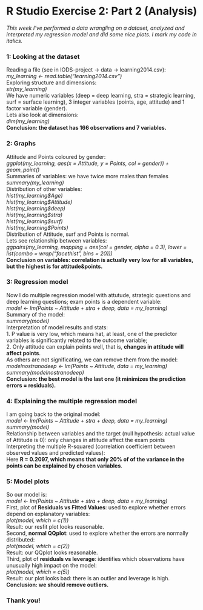 # R Studio Exercise 2: Part 2 (Analysis)

*This week I've performed a data wrangling on a dataset, analyzed and interpreted my regression model and did some nice plots.  I mark my code in italics.*

### **1: Looking at the dataset**  
Reading a file (see in IODS-project -> data -> learning2014.csv):  
*my_learning <- read.table("learning2014.csv")*  
Exploring structure and dimensions:  
*str(my_learning)*  
We have numeric variables (deep = deep learning, stra = strategic learning, surf = surface learning), 3 integer variables (points, age, attitude) and 1 factor variable (gender).  
Lets also look at dimensions:  
*dim(my_learning)*   
**Conclusion: the dataset has 166 observations and 7 variables.**  

### **2: Graphs**  
Attitude and Points coloured by gender:  
*ggplot(my_learning, aes(x = Attitude, y = Points, col = gender)) +
  geom_point()*   
Summaries of variables: we have twice more males than females  
*summary(my_learning)*  
Distribution of other variables:  
*hist(my_learning\$Age)*  
*hist(my_learning\$Attitude)*  
*hist(my_learning\$deep)*  
*hist(my_learning\$stra)*    
*hist(my_learning\$surf)*  
*hist(my_learning\$Points)*  
Distribution of Attitude, surf and Points is normal.   
Lets see relationship between variables:   
*ggpairs(my_learning, mapping = aes(col = gender, alpha = 0.3), lower = list(combo = wrap("facethist", bins = 20)))*    
**Conclusion on variables: correlation is actually very low for all variables, but the highest is for attitude&points.**  

### **3: Regression model**
Now I do multiple regression model with attutude, strategic questions and deep learning questions; exam points is a dependent variable:  
*model <- lm(Points ~ Attitude + stra + deep, data = my_learning)*  
Summary of the model:  
*summary(model)*  
Interpretation of model results and stats:  
1. P value is very low, which means hat, at least, one of the predictor variables is significantly related to the outcome variable;  
2. Only attitude can explain points well, that is, **changes in attitude will affect points**.  
As others are not significating, we can remove them from the model:  
*modelnostranodeep <- lm(Points ~ Attitude, data = my_learning)*  
*summary(modelnostranodeep)*  
**Conclusion: the best model is the last one (it minimizes the prediction errors = residuals).**  

### **4: Explaining the multiple regression model**  
I am going back to the original model:  
*model <- lm(Points ~ Attitude + stra + deep, data = my_learning)*  
*summary(model)*  
Relationship between variables and the target (null hypothesis: actual value of Attitude is 0): only changes in attitude affect the exam points  
Interpreting the multiple R-squared (correlation coefficient between observed values and predicted values):  
Here **R = 0.2097, which means that only 20% of of the variance in the points can be explained by chosen variables**.

### **5: Model plots**  
So our model is:  
*model <- lm(Points ~ Attitude + stra + deep, data = my_learning)*  
First, plot of **Residuals vs Fitted Values**: used to explore whether errors depend on explanatory variables:  
*plot(model, which = c(1))*  
Result: our resfit plot looks reasonable.  
Second, **normal QQplot**: used to explore whether the errors are normally distributed:  
*plot(model, which = c(2))*  
Result: our QQplot looks reasonable.  
Third, plot of **residuals vs leverage**: identifies which observations have unusually high impact on the model:  
*plot(model, which = c(5))*  
Result: our plot looks bad: there is an outlier and leverage is high.  
**Conclusion: we should remove outliers.**  

### Thank you!  
